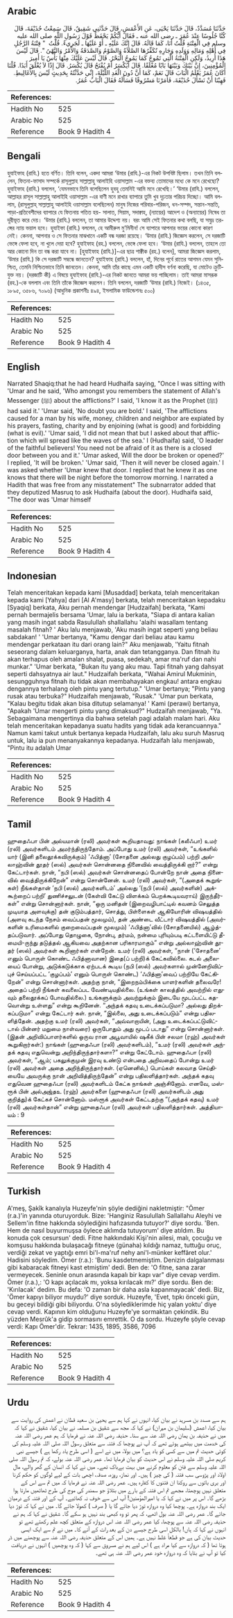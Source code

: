 ## Arabic


<div dir="rtl" lang="ar" style={{fontSize:'larger',backgroundColor:'#f8f9fa',padding:20}}>
حَدَّثَنَا مُسَدَّدٌ، قَالَ حَدَّثَنَا يَحْيَى، عَنِ الأَعْمَشِ، قَالَ حَدَّثَنِي شَقِيقٌ، قَالَ سَمِعْتُ حُذَيْفَةَ، قَالَ كُنَّا جُلُوسًا عِنْدَ عُمَرَ ـ رضى الله عنه ـ فَقَالَ أَيُّكُمْ يَحْفَظُ قَوْلَ رَسُولِ اللَّهِ صلى الله عليه وسلم فِي الْفِتْنَةِ قُلْتُ أَنَا، كَمَا قَالَهُ‏.‏ قَالَ إِنَّكَ عَلَيْهِ ـ أَوْ عَلَيْهَا ـ لَجَرِيءٌ‏.‏ قُلْتُ ‏ "‏ فِتْنَةُ الرَّجُلِ فِي أَهْلِهِ وَمَالِهِ وَوَلَدِهِ وَجَارِهِ تُكَفِّرُهَا الصَّلاَةُ وَالصَّوْمُ وَالصَّدَقَةُ وَالأَمْرُ وَالنَّهْىُ ‏"‏‏.‏ قَالَ لَيْسَ هَذَا أُرِيدُ، وَلَكِنِ الْفِتْنَةُ الَّتِي تَمُوجُ كَمَا يَمُوجُ الْبَحْرُ‏.‏ قَالَ لَيْسَ عَلَيْكَ مِنْهَا بَأْسٌ يَا أَمِيرَ الْمُؤْمِنِينَ، إِنَّ بَيْنَكَ وَبَيْنَهَا بَابًا مُغْلَقًا‏.‏ قَالَ أَيُكْسَرُ أَمْ يُفْتَحُ قَالَ يُكْسَرُ‏.‏ قَالَ إِذًا لاَ يُغْلَقَ أَبَدًا‏.‏ قُلْنَا أَكَانَ عُمَرُ يَعْلَمُ الْبَابَ قَالَ نَعَمْ، كَمَا أَنَّ دُونَ الْغَدِ اللَّيْلَةَ، إِنِّي حَدَّثْتُهُ بِحَدِيثٍ لَيْسَ بِالأَغَالِيطِ‏.‏ فَهِبْنَا أَنْ نَسْأَلَ حُذَيْفَةَ، فَأَمَرْنَا مَسْرُوقًا فَسَأَلَهُ فَقَالَ الْبَابُ عُمَرُ‏.‏
</div>
<div style={{backgroundColor:'#f8f9fa',padding:20, marginBottom: 10}}><table> <thead> <tr> <th>References:</th> <th></th> </tr> </thead> <tbody><tr><td>Hadith No</td><td>525</td></tr><tr><td>Arabic No</td><td>525</td></tr><tr><td>Reference</td><td>Book 9 Hadith 4</td></tr></tbody></table></div>

## Bengali


<div dir="ltr" lang="bn" style={{fontSize:'larger',backgroundColor:'#f8f9fa',padding:20}}>
হুযাইফাহ (রাযি.) হতে বর্ণিত। তিনি বলেন, একদা আমরা ‘উমার (রাযি.)-এর নিকট উপবিষ্ট ছিলাম। তখন তিনি বললেন, ফিতনা-ফাসাদ সম্পর্কে রাসূলুল্লাহ সাল্লাল্লাহু আলাইহি ওয়াসাল্লাম -এর বক্তব্য তোমাদের মধ্যে কে মনে রেখেছো? হুযাইফাহ (রাযি.) বললেন, ‘যেমনভাবে তিনি বলেছিলেন হুবহু তেমনিই আমি মনে রেখেছি।’ ‘উমার (রাযি.) বললেন, আল্লাহর রাসূল সাল্লাল্লাহু আলাইহি ওয়াসাল্লাম -এর বাণী মনে রাখার ব্যাপারে তুমি খুব দৃঢ়তার পরিচয় দিচ্ছো। আমি বললাম, (রাসূলুল্লাহ্ সাল্লাল্লাহু আলাইহি ওয়াসাল্লাম বলেছিলেন) মানুষ নিজের পরিবার-পরিজন, ধন-সম্পদ, সন্তান-সন্ততি, পাড়া-প্রতিবেশীদের ব্যাপারে যে ফিতনায় পতিত হয়- সালাত, সিয়াম, সদাক্বাহ, (ন্যায়ের) আদেশ ও (অন্যায়ের) নিষেধ তা দূরীভূত করে দেয়। ‘উমার (রাযি.) বললেন, তা আমার উদ্দেশ্য নয়। বরং আমি সেই ফিতনার কথা বলছি, যা সমুদ্র তরঙ্গের ন্যায় ভয়াল হবে। হুযাইফা (রাযি.) বললেন, হে আমীরুল মু’মিনীন! সে ব্যাপারে আপনার ভয়ের কোনো কারণ নেই। কেননা, আপনার ও সে ফিতনার মাঝখানে একটি বন্ধ দরজা রয়েছে। ‘উমার (রাযি.) জিজ্ঞেস করলেন, সে দরজাটি ভেঙ্গে ফেলা হবে, না খুলে দেয়া হবে? হুযাইফাহ (রহ.) বললেন, ভেঙ্গে ফেলা হবে। ‘উমার (রাযি.) বললেন, তাহলে তো আর কোনো দিন তা বন্ধ করা যাবে না। [হুযাইফাহ (রাযি.)]-এর ছাত্র শাক্বীক (রহ.) বলেন], আমরা জিজ্ঞেস করলাম, ‘উমার (রাযি.) কি সে দরজাটি সম্বন্ধে জানতেন? হুযাইফাহ (রাযি.) বললেন, হাঁ, দিনের পূর্বে রাতের আগমন যেমন সুনিশ্চিত, তেমনি নিশ্চিতভাবে তিনি জানতেন। কেননা, আমি তাঁর কাছে এমন একটি হাদীস বর্ণনা করেছি, যা মোটেও ক্রুটিযুক্ত নয়। (দরজাটি কী) এ বিষয়ে হুযাইফাহ (রাযি.)-এর নিকট জানতে আমরা ভয় পাচ্ছিলাম। তাই আমরা মাসরূক (রহ.)-কে বললাম এবং তিনি তাঁকে জিজ্ঞেস করলেন। তিনি বললেন, দরজাটি ‘উমার (রাযি.) নিজেই। (১৪৩৫, ১৮৯৫, ৩৫৮৬, ৭০৯৬) (আধুনিক প্রকাশনীঃ ৪৯৪, ইসলামিক ফাউন্ডেশনঃ ৫০০)
</div>
<div style={{backgroundColor:'#f8f9fa',padding:20, marginBottom: 10}}><table> <thead> <tr> <th>References:</th> <th></th> </tr> </thead> <tbody><tr><td>Hadith No</td><td>525</td></tr><tr><td>Arabic No</td><td>525</td></tr><tr><td>Reference</td><td>Book 9 Hadith 4</td></tr></tbody></table></div>

## English


<div dir="ltr" lang="en" style={{fontSize:'larger',backgroundColor:'#f8f9fa',padding:20}}>
Narrated Shaqiq:that he had heard Hudhaifa saying, "Once I was sitting with 'Umar and he said, 'Who amongst you remembers the statement of Allah's Messenger (ﷺ) about the afflictions?' I said, 'I know it as the Prophet (ﷺ) had said it.' 'Umar said, 'No doubt you are bold.' I said, 'The afflictions caused for a man by his wife, money, children and neighbor are expiated by his prayers, fasting, charity and by enjoining (what is good) and forbidding (what is evil).' 'Umar said, 'I did not mean that but I asked about that affliction which will spread like the waves of the sea.' I (Hudhaifa) said, 'O leader of the faithful believers! You need not be afraid of it as there is a closed door between you and it.' 'Umar asked, Will the door be broken or opened?' I replied, 'It will be broken.' 'Umar said, 'Then it will never be closed again.' I was asked whether 'Umar knew that door. I replied that he knew it as one knows that there will be night before the tomorrow morning. I narrated a Hadith that was free from any misstatement" The subnarrator added that they deputized Masruq to ask Hudhaifa (about the door). Hudhaifa said, "The door was 'Umar himself
</div>
<div style={{backgroundColor:'#f8f9fa',padding:20, marginBottom: 10}}><table> <thead> <tr> <th>References:</th> <th></th> </tr> </thead> <tbody><tr><td>Hadith No</td><td>525</td></tr><tr><td>Arabic No</td><td>525</td></tr><tr><td>Reference</td><td>Book 9 Hadith 4</td></tr></tbody></table></div>

## Indonesian


<div dir="ltr" lang="id" style={{fontSize:'larger',backgroundColor:'#f8f9fa',padding:20}}>
Telah menceritakan kepada kami [Musaddad] berkata, telah menceritakan kepada kami [Yahya] dari [Al A'masy] berkata, telah menceritakan kepadaku [Syaqiq] berkata, Aku pernah mendengar [Hudzaifah] berkata, "Kami pernah bermajelis bersama 'Umar, lalu ia berkata, "Siapa di antara kalian yang masih ingat sabda Rasulullah shallallahu 'alaihi wasallam tentang masalah fitnah? ' Aku lalu menjawab, 'Aku masih ingat seperti yang beliau sabdakan! ' 'Umar bertanya, "Kamu dengar dari beliau atau kamu mendengar perkataan itu dari orang lain?" Aku menjawab, 'Yaitu fitnah seseorang dalam keluarganya, harta, anak dan tetangganya. Dan fitnah itu akan terhapus oleh amalan shalat, puasa, sedekah, amar ma'ruf dan nahi munkar." 'Umar berkata, "Bukan itu yang aku mau. Tapi fitnah yang dahsyat seperti dahsyatnya air laut." Hudzaifah berkata, "Wahai Amirul Mukminin, sesungguhnya fitnah itu tidak akan membahayakan engkau! antara engkau dengannya terhalang oleh pintu yang tertutup." 'Umar bertanya; "Pintu yang rusak atau terbuka?" Hudzaifah menjawab, "Rusak." 'Umar pun berkata, "Kalau begitu tidak akan bisa ditutup selamanya! ' Kami (perawi) bertanya, "Apakah 'Umar mengerti pintu yang dimaksud?" Hudzaifah menjawab, "Ya. Sebagaimana mengertinya dia bahwa setelah pagi adalah malam hari. Aku telah menceritakan kepadanya suatu hadits yang tidak ada kerancuannya." Namun kami takut untuk bertanya kepada Hudzaifah, lalu aku suruh Masruq untuk, lalu ia pun menanyakannya kepadanya. Hudzaifah lalu menjawab, "Pintu itu adalah Umar
</div>
<div style={{backgroundColor:'#f8f9fa',padding:20, marginBottom: 10}}><table> <thead> <tr> <th>References:</th> <th></th> </tr> </thead> <tbody><tr><td>Hadith No</td><td>525</td></tr><tr><td>Arabic No</td><td>525</td></tr><tr><td>Reference</td><td>Book 9 Hadith 4</td></tr></tbody></table></div>

## Tamil


<div dir="ltr" lang="ta" style={{fontSize:'larger',backgroundColor:'#f8f9fa',padding:20}}>
ஹுதைஃபா பின் அல்யமான் (ரலி) அவர்கள் கூறியதாவது: நாங்கள் (கலீஃபா) உமர் (ரலி) அவர்களிடம் அமர்ந்திருந்தோம். அப்போது உமர் (ரலி) அவர்கள், “உங்களில் யார் (இனி தலைதூக்கவிருக்கும்) ‘ஃபித்னா’ (சோதனை அல்லது குழப்பம்) பற்றி அல்லாஹ்வின் தூதர் (ஸல்) அவர்கள் சொன்னதை நினைவில் வைத்திருக்கி றார்?” என்று கேட்டார்கள். நான், “நபி (ஸல்) அவர்கள் சொன்னதைப் போன்றே நான் அதை நினைவில் வைத்திருக்கிறேன்” என்று சொன்னேன். உமர் (ரலி) அவர்கள், “(அதைக் கூறுங்கள்) நீங்கள்தான் ‘நபி (ஸல்) அவர்களிடம்’ அல்லது ‘(நபி (ஸல்) அவர்களின்) அக்கூற்றைப் பற்றி’ துணிச்சலுடன் (கேள்வி கேட்டு விளக்கம் பெறக்கூடியவராய்) இருந்தீர்கள்” என்று சொன்னார்கள். நான், “ஒரு மனிதன் (இறைவழிபாட்டில் கவனம் செலுத்த முடியாத அளவுக்கு) தன் குடும்பத்தார், சொத்து, பிள்ளைகள் ஆகியோரின் விஷயத்தில் (அளவு கடந்த நேசம் வைப்பதன் மூலமும்), தன் அண்டை வீட்டார் விஷயத்தில் (அவர்களின் உரிமைகளில் குறைவைப்பதன் மூலமும்) ‘ஃபித்னா’வில் (சோதனையில்) ஆழ்த்தப்படுவார். அப்போது தொழுகை, நோன்பு, தர்மம், நன்மை புரியும்படி கட்டளையிட்டு தீமையி-ருந்து தடுத்தல் ஆகியவை அதற்கான பரிகாரமாகும்” என்று அல்லாஹ்வின் தூதர் (ஸல்) அவர்கள் கூறினார்கள் என்றேன். உமர் (ரலி) அவர்கள், “நான் (‘சோதனை’ எனும் பொருள் கொண்ட ஃபித்னாவான) இதை(ப் பற்றி)க் கேட்கவில்லை. கடல் அலையைப் போன்று, அடுக்கடுக்காக ஏற்படக் கூடிய (நபி (ஸல்) அவர்களால் முன்னேறிவிப்புச் செய்யப்பட்ட ‘குழப்பம்’ எனும் பொருள் கொண்ட) ‘ஃபித்னா’வைப் பற்றியே கேட்கிறேன்” என்று சொன்னார்கள். அதற்கு நான், “இறைநம்பிக்கை யாளர்களின் தலைவரே! அதைப் பற்றி நீங்கள் கவலைப்பட வேண்டியதில்லை. (உங்கள் காலத்தில் அவற்றில் எதுவும் தலைதூக்கப் போவதில்லை.) உங்களுக்கும் அவற்றுக்கும் இடையே மூடப்பட்ட கதவொன்று உள்ளது” என்று கூறினேன். “அந்தக் கதவு உடைக்கப்படுமா? அல்லது திறக்கப்படுமா” என்று கேட்டார் கள். நான், “இல்லை, அது உடைக்கப்படும்” என்று பதிலளித்தேன். அதற்கு உமர் (ரலி) அவர்கள், “அவ்வாறாயின், (அது உடைக்கப்பட்டுவிட்டால் பின்னர் மறுமை நாள்வரை) ஒருபோதும் அது மூடப் படாது” என்று சொன்னார்கள். (இதன் அறிவிப்பாளர்களில் ஒருவ ரான அபூவாயில் ஷகீக் பின் சலமா (ரஹ்) அவர்கள் கூறுகிறார்கள்:) நாங்கள் (ஹுதைஃபா (ரலி) அவர்களிடம்), “உமர் (ரலி) அவர்கள் அந்தக் கதவு எதுவென்று அறிந்திருந்தார்களா?” என்று கேட்டோம். ஹுதைஃபா (ரலி) அவர்கள், “ஆம்; பகலுக்குமுன் இரவு உண்டு என்பதை அறிவதைப் போன்று உமர் (ரலி) அவர்கள் அதை அறிந்திருந்தார்கள். (ஏனெனில்,) பொய்கள் கலவாத செய்தியையே அவருக்கு நான் அறிவித்திருந்தேன்” என்று பதிலளித்தார்கள். அந்தக் கதவு எதுவென ஹுதைஃபா (ரலி) அவர்களிடம் கேட்க நாங்கள் அஞ்சினோம். எனவே, மஸ்ரூக் பின் அல்அஜ்தஉ (ரஹ்) அவர்களை (ஹுதைஃபா (ரலி) அவர்களிடம் அது குறித்து)க் கேட்கச் சொன்னோம். மஸ்ரூக் அவர்கள் கேட்டதற்கு “(அந்தக் கதவு) உமர் (ரலி) அவர்கள்தான்” என்று ஹுதைஃபா (ரலி) அவர்கள் பதிலளித்தார்கள். அத்தியாயம் : 9
</div>
<div style={{backgroundColor:'#f8f9fa',padding:20, marginBottom: 10}}><table> <thead> <tr> <th>References:</th> <th></th> </tr> </thead> <tbody><tr><td>Hadith No</td><td>525</td></tr><tr><td>Arabic No</td><td>525</td></tr><tr><td>Reference</td><td>Book 9 Hadith 4</td></tr></tbody></table></div>

## Turkish


<div dir="ltr" lang="tr" style={{fontSize:'larger',backgroundColor:'#f8f9fa',padding:20}}>
A'meş, Şakîk kanalıyla Huzeyfe'nin şöyle dediğini nakletmiştir: "Ömer (r.a.)'in yanında oturuyorduk. Bize: 'Hanginiz Rasulullah Sallallahu Aleyhi ve Sellem'in fitne hakkında söylediğini hafızasında tutuyor?' diye sordu. 'Ben. Hem de nasıl buyurmuşsa öylece aklımda tutuyorum' diye atıldım. Bu konuda çok cesursun' dedi. Fitne hakkındaki Kişi'nin ailesi, malı, çocuğu ve komşusu hakkında bulaşacağı fitneye (günaha) kıldığı namaz, tuttuğu oruç, verdiği zekat ve yaptığı emri bi'l-ma'ruf nehy ani'l-münker keffâret olur.' Hadisini söyledim. Ömer (r.a.): 'Bunu kasdetmemiştim. Denizin dalgalanması gibi kabaracak fitneyi kast etmiştim' dedi. Ben de: 'O fitne, sana zarar vermeyecek. Seninle onun arasında kapalı bir kapı var" diye cevap verdim. Ömer (r.a.),: 'O kapı açılacak mı, yoksa kırılacak mı?' diye sordu. Ben de: 'Kırılacak' dedim. Bu defa: 'O zaman bir daha asla kapanmayacak' dedi. Biz, 'Ömer kapıyı biliyor muydu?' diye sorduk. Huzeyfe, 'Evet, tıpkı önceki gün, bu geceyi bildiği gibi biliyordu. O'na söylediklerimde hiç yalan yoktu' diye cevap verdi. Kapının kim olduğunu Huzeyfe'ye sormaktan çekindik. Bu yüzden Mesrûk'a gidip sormasını emrettik. O da sordu. Huzeyfe şöyle cevap verdi: Kapı Ömer'dir. Tekrar: 1435, 1895, 3586, 7096
</div>
<div style={{backgroundColor:'#f8f9fa',padding:20, marginBottom: 10}}><table> <thead> <tr> <th>References:</th> <th></th> </tr> </thead> <tbody><tr><td>Hadith No</td><td>525</td></tr><tr><td>Arabic No</td><td>525</td></tr><tr><td>Reference</td><td>Book 9 Hadith 4</td></tr></tbody></table></div>

## Urdu


<div dir="rtl" lang="ur" style={{fontSize:'larger',backgroundColor:'#f8f9fa',padding:20}}>
ہم سے مسدد بن مسرہد نے بیان کیا، انہوں نے کہا ہم سے یحییٰ بن سعید قطان نے اعمش کی روایت سے بیان کیا، اعمش (سلیمان بن مہران) نے کہا کہ مجھ سے شقیق بن مسلمہ نے بیان کیا، شقیق نے کہا کہ میں نے حذیفہ بن یمان رضی اللہ عنہ سے سنا۔ حذیفہ رضی اللہ عنہ نے فرمایا کہ ہم عمر رضی اللہ عنہ کی خدمت میں بیٹھے ہوئے تھے کہ آپ نے پوچھا کہ فتنہ سے متعلق رسول اللہ صلی اللہ علیہ وسلم کی کوئی حدیث تم میں سے کسی کو یاد ہے؟ میں بولا، میں نے اسے ( اسی طرح یاد رکھا ہے ) جیسے نبی کریم صلی اللہ علیہ وسلم نے اس حدیث کو بیان فرمایا تھا۔ عمر رضی اللہ عنہ بولے، کہ تم رسول اللہ صلی اللہ علیہ وسلم سے فتن کو معلوم کرنے میں بہت بےباک تھے۔ میں نے کہا کہ انسان کے گھر والے، مال اولاد اور پڑوسی سب فتنہ ( کی چیز ) ہیں۔ اور نماز، روزہ، صدقہ، اچھی بات کے لیے لوگوں کو حکم کرنا اور بری باتوں سے روکنا ان فتنوں کا کفارہ ہیں۔ عمر رضی اللہ عنہ نے فرمایا کہ میں تم سے اس کے متعلق نہیں پوچھتا، مجھے تم اس فتنہ کے بارے میں بتلاؤ جو سمندر کی موج کی طرح ٹھاٹھیں مارتا ہوا بڑھے گا۔ اس پر میں نے کہا کہ یا امیرالمؤمنین! آپ اس سے خوف نہ کھائیے۔ آپ کے اور فتنہ کے درمیان ایک بند دروازہ ہے۔ پوچھا کیا وہ دروازہ توڑ دیا جائے گا یا ( صرف ) کھولا جائے گا۔ میں نے کہا کہ توڑ دیا جائے گا۔ عمر رضی اللہ عنہ بول اٹھے، کہ پھر تو وہ کبھی بند نہیں ہو سکے گا۔ شقیق نے کہا کہ ہم نے حذیفہ رضی اللہ عنہ سے پوچھا، کیا عمر رضی اللہ عنہ اس دروازہ کے متعلق کچھ علم رکھتے تھے تو انہوں نے کہا کہ ہاں! بالکل اسی طرح جیسے دن کے بعد رات کے آنے کا۔ میں نے تم سے ایک ایسی حدیث بیان کی ہے جو قطعاً غلط نہیں ہے۔ ہمیں اس کے متعلق حذیفہ رضی اللہ عنہ سے پوچھنے میں ڈر ہوتا تھا ( کہ دروازہ سے کیا مراد ہے ) اس لیے ہم نے مسروق سے کہا ( کہ وہ پوچھیں ) انہوں نے دریافت کیا تو آپ نے بتایا کہ وہ دروازہ خود عمر رضی اللہ عنہ ہی تھے۔
</div>
<div style={{backgroundColor:'#f8f9fa',padding:20, marginBottom: 10}}><table> <thead> <tr> <th>References:</th> <th></th> </tr> </thead> <tbody><tr><td>Hadith No</td><td>525</td></tr><tr><td>Arabic No</td><td>525</td></tr><tr><td>Reference</td><td>Book 9 Hadith 4</td></tr></tbody></table></div>